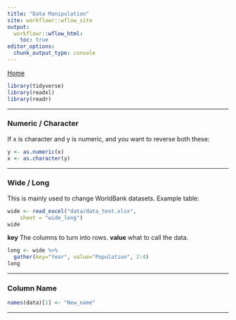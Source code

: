 ```yaml
---
title: "Data Manipulation"
site: workflowr::wflow_site
output:
  workflowr::wflow_html:
    toc: true
editor_options:
  chunk_output_type: console
---
```


[Home](index.html)

```r
library(tidyverse)
library(readxl)
library(readr)
```

***
### Numeric / Character ###
If x is character and y is numeric, and you want to reverse both these: 
```r
y <- as.numeric(x)
x <- as.character(y)
```
***
### Wide / Long ###
This is mainly used to change WorldBank datasets. Example table: 
```r
wide <- read_excel("data/data_test.xlsx", 
    sheet = "wide_long")
wide
```
**key** The columns to turn into rows. **value** what to call the data.
```r
long <- wide %>% 
  gather(key="Year", value="Population", 2:4)
long
```
***
### Column Name ###
```r
names(data)[1] <- "New_name"
```
***

